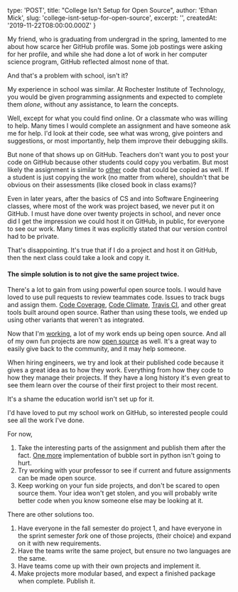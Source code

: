 
  type: 'POST',
  title: "College Isn't Setup for Open Source",
  author: 'Ethan Mick',
  slug: 'college-isnt-setup-for-open-source',
  excerpt: '',
  createdAt: '2019-11-22T08:00:00.000Z'
}


My friend, who is graduating from undergrad in the spring, lamented to
me about how scarce her GitHub profile was. Some job postings were
asking for her profile, and while she had done a lot of work in her
computer science program, GitHub reflected almost none of that.

And that's a problem with school, isn't it?

My experience in school was similar. At Rochester Institute of
Technology, you would be given programming assignments and expected to
complete them *alone*, without any assistance, to learn the concepts.

Well, except for what you could find online. Or a classmate who was
willing to help. Many times I would complete an assignment and have
someone ask me for help. I'd look at their code, see what was wrong,
give pointers and suggestions, or most importantly, help them improve
their debugging skills.

But none of that shows up on GitHub. Teachers don't want you to post
your code on GitHub because other students could copy you verbatim. But
most likely the assignment is similar to
[other](http://stackoverflow.com/) code that could be copied as well. If
a student is just copying the work (no matter from where), shouldn't
that be obvious on their assessments (like closed book in class exams)?

Even in later years, after the basics of CS and into Software
Engineering classes, where most of the work was project based, we never
put it on GitHub. I must have done over twenty projects in school, and
never once did I get the impression we could host it on GitHub, in
public, for everyone to see our work. Many times it was explicitly
stated that our version control had to be private.

That's disappointing. It's true that if I do a project and host it on
GitHub, then the next class could take a look and copy it.

#### The simple solution is to not give the same project twice.

There's a lot to gain from using powerful open source tools. I would
have loved to use pull requests to review teammates code. Issues to
track bugs and assign them. [Code Coverage](https://coveralls.io/),
[Code Climate](https://codeclimate.com/), [Travis
CI](https://travis-ci.org/), and other great tools built around open
source. Rather than using these tools, we ended up using other variants
that weren't as integrated.

Now that I'm [working](https://cloudmine.me/careers/), a lot of my work
ends up being open source. And all of my own fun projects are now [open
source](https://github.com/fastchat/) as well. It's a great way to
easily give back to the community, and it may help someone.

When hiring engineers, we try and look at their published code because
it gives a great idea as to how they work. Everything from how they code
to how they manage their projects. If they have a long history it's
even great to see them learn over the course of their first project to
their most recent.

It's a shame the education world isn't set up for it.

I'd have loved to put my school work on GitHub, so interested people
could see all the work I've done.

For now,

1.  Take the interesting parts of the assignment and publish them after
    the fact. [One
    more](https://github.com/search?utf8=%E2%9C%93&q=bubblesort)
    implementation of bubble sort in python isn't going to hurt.
2.  Try working with your professor to see if current and future
    assignments can be made open source.
3.  Keep working on your fun side projects, and don't be scared to open
    source them. Your idea won't get stolen, and you will probably
    write better code when you know someone else may be looking at it.


There are other solutions too.

1.  Have everyone in the fall semester do project 1, and have everyone
    in the sprint semester *fork* one of those projects, (their choice)
    and expand on it with new requirements.
2.  Have the teams write the same project, but ensure no two languages
    are the same.
3.  Have teams come up with their own projects and implement it.
4.  Make projects more modular based, and expect a finished package when
    complete. Publish it.
